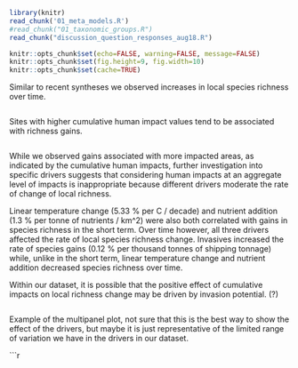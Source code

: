 ```r

library(knitr)
read_chunk('01_meta_models.R')
#read_chunk("01_taxonomic_groups.R")
read_chunk("discussion_question_responses_aug18.R")

knitr::opts_chunk$set(echo=FALSE, warning=FALSE, message=FALSE)
knitr::opts_chunk$set(fig.height=9, fig.width=10)
knitr::opts_chunk$set(cache=TRUE)
```


Similar to recent syntheses we observed increases in local species richness over time. 

```r
```

Sites with higher cumulative human impact values tend to be associated with richness gains.

```r
```

While we observed gains associated with more impacted areas, as indicated by the cumulative human impacts, further investigation into specific drivers suggests that considering human impacts at an aggregate level of impacts is inappropriate because different drivers moderate the rate of change of local richness.  

Linear temperature change (5.33 % per C / decade) and nutrient addition (1.3 % per tonne of nutrients / km^2) were also both correlated with gains in species richness in the short term. Over time however, all three drivers affected the rate of local species richness change. Invasives increased the rate of species gains (0.12 % per thousand tonnes of shipping tonnage) while, unlike in the short term, linear temperature change and nutrient addition decreased species richness over time.

Within our dataset, it is possible that the positive effect of cumulative impacts on local richness change may be driven by invasion potential. (?)


```r
```

Example of the multipanel plot, not sure that this is the best way to show the effect of the drivers, but maybe it is just representative of the limited range of variation we have in the drivers in our dataset. 

```r